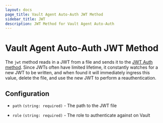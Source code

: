 ```yaml
---
layout: docs
page_title: Vault Agent Auto-Auth JWT Method
sidebar_title: JWT
description: JWT Method for Vault Agent Auto-Auth
---
```


# Vault Agent Auto-Auth JWT Method

The `jwt` method reads in a JWT from a file and sends it to the [JWT Auth
method](https://www.vaultproject.io/docs/auth/jwt.html). Since JWTs often have
limited lifetime, it constantly watches for a new JWT to be written, and when
found it will immediately ingress this value, delete the file, and use the new
JWT to perform a reauthentication.

## Configuration

- `path` `(string: required)` - The path to the JWT file

- `role` `(string: required)` - The role to authenticate against on Vault
